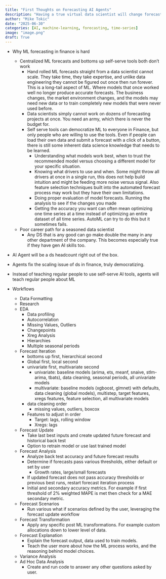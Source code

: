 ```yaml
---
title: "First Thoughts on Forecasting AI Agents"
description: "Having a true virtual data scientist will change forecasting forever"
author: "Mike Tokic"
date: "2025-06-30"
categories: [AI, machine-learning, forecasting, time-series]
image: "image.png"
draft: True
---
```


- Why ML forecasting in finance is hard 
    - Centralized ML forecasts and bottoms up self-serve tools both don't work 
        - Hand rolled ML forecasts straight from a data scientist cannot scale. They take time, they take expertise, and unlike data engineering they cannot be figured out once then run forever. This is a long-tail aspect of ML. Where models that once worked well no longer produce accurate forecasts. The business changes, the market environment changes, and the models may need new data or to train completely new models that were never used before. 
        - Data scientists simply cannot work on dozens of forecasting projects at once. You need an army, which there is never the budget for. 
        - Self serve tools can democratize ML to everyone in Finance, but only people who are willing to use the tools. Even if people can load their own data and submit a forecast with a click of a button, there is still some inherent data science knowledge that needs to be learned. 
            - Understanding what models work best, when to trust the recommended model versus choosing a different model for your specific situation. 
            - Knowing what drivers to use and when. Some might throw all drivers at once in a single run, this does not help build intuition and might be feeding more noise versus signal. Also feature selection techniques built into the automated forecast process may work but they have their own limitations. 
            - Doing proper evaluation of model forecasts. Running the analysis to see if the changes you made 
            - Getting the accuracy you want can often mean optimizing one time series at a time instead of optimizing an entire dataset of all time series. AutoML can try to do this but it sometimes fails. 
    - Poor career path for a seasoned data scientist 
        - Any DS that is any good can go make double the many in any other department of the company. This becomes especially true if they have gen AI skills too. 

- AI Agent will be a ds headcount right out of the box. 
- Agents fix the scaling issue of ds in finance, truly democratizing. 
- Instead of teaching regular people to use self-serve AI tools, agents will teach regular people about ML

- Workflows
    - Data Formatting
    - Research
    - EDA 
        - Data profiling
        - Autocorrelation
        - Missing Values, Outliers
        - Changepoints 
        - Xreg Analysis 
        - Hierarchies
        - Multiple seasonal periods
    - Forecast Iteration
        - bottoms up first, hierarchical second 
        - Global first, local second
        - univariate first, multivariate second 
            - univariate: baseline models (arima, ets, meanf, snaive, stlm-arima, tbats), data cleaning, seasonal periods, all univariate models
            - multivariate: baseline models (xgboost, glmnet) with defaults, data cleaning (global models), multistep, target features, xregs features, feature selection, all multivariate models
        - data cleaning order 
            - missing values, outliers, boxcox
        - Features to adjust in order 
            - Target: lags, rolling window 
            - Xregs: lags 
    - Forecast Update
        - Take last best inputs and create updated future forecast and historical back test 
        - Option to retrain model or use last trained model
    - Forecast Analysis
        - Analyze back test accuracy and future forecast results
        - Determine if forecasts pass various thresholds, either default or set by user 
            - Growth rates, large/small forecasts 
        - If updated forecast does not pass accuracy thresholds or previous best runs, restart forecast iteration process
        - Initial and secondary accuracy metrics. For example if first threshold of 2% weighted MAPE is met then check for a MAE secondary metric. 
    - Forecast Scenarios
        - Run various what if scenarios defined by the user, leveraging the forecast update workflow
    - Forecast Transformation
        - Apply any specific post ML transformations. For example custom allocations down to lower level of data. 
    - Forecast Explanation
        - Explain the forecast output, data used to train models.
        - Teach the user more about how the ML process works, and the reasoning behind model choices. 
    - Variance Analysis
    - Ad Hoc Data Analysis
        - Create and run code to answer any other questions asked by user. 